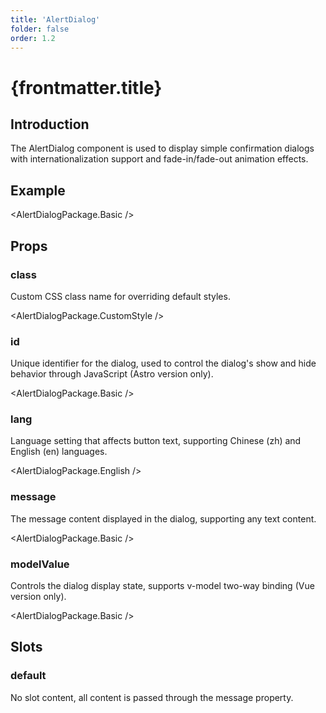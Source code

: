 ```yaml
---
title: 'AlertDialog'
folder: false
order: 1.2
---
```



# {frontmatter.title}

## Introduction

The AlertDialog component is used to display simple confirmation dialogs with internationalization support and fade-in/fade-out animation effects.

## Example

<AlertDialogPackage.Basic />

## Props

### class

Custom CSS class name for overriding default styles.

<AlertDialogPackage.CustomStyle />

### id

Unique identifier for the dialog, used to control the dialog's show and hide behavior through JavaScript (Astro version only).

<AlertDialogPackage.Basic />

### lang

Language setting that affects button text, supporting Chinese (zh) and English (en) languages.

<AlertDialogPackage.English />

### message

The message content displayed in the dialog, supporting any text content.

<AlertDialogPackage.Basic />

### modelValue

Controls the dialog display state, supports v-model two-way binding (Vue version only).

<AlertDialogPackage.Basic />

## Slots

### default

No slot content, all content is passed through the message property.
